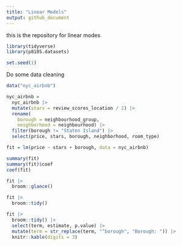 ```yaml
---
title: "Linear Models"
output: github_document
---
```

this is the repository for linear modes

```r
library(tidyverse)
library(p8105.datasets)

set.seed(1)

```

Do some data cleaning 
```r
data("nyc_airbnb")

nyc_airbnb = 
  nyc_airbnb |> 
  mutate(stars = review_scores_location / 2) |> 
  rename(
    borough = neighbourhood_group,
    neighborhood = neighbourhood) |> 
  filter(borough != "Staten Island") |> 
  select(price, stars, borough, neighborhood, room_type)
```

```r
fit = lm(price ~ stars + borough, data = nyc_airbnb)
```

```r
summary(fit)
summary(fit)$coef
coef(fit)
```

```r
fit |> 
  broom::glance()
```

```r
fit |> 
  broom::tidy()
```

```r
fit |> 
  broom::tidy() |> 
  select(term, estimate, p.value) |> 
  mutate(term = str_replace(term, "^borough", "Borough: ")) |> 
  knitr::kable(digits = 3)
```

